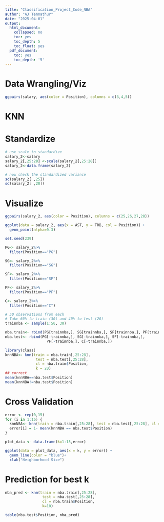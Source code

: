 ```yaml
---
title: "Classification_Project_Code_NBA"
author: "AJ Tennathur"
date: "2025-04-01"
output:
  html_document:
    collapsed: no
    toc: yes
    toc_depth: 5
    toc_float: yes
  pdf_document:
    toc: yes
    toc_depth: '5'
---
```


# Data Wrangling/Viz

``` r
ggpairs(salary, aes(color = Position), columns = c(3,4,5))
```


# KNN 

# Standardize
``` r
# use scale to standardize
salary_2<-salary
salary_2[,25:28] <-scale(salary_2[,25:28])
salary_2<-data.frame(salary_2)

# now check the standardized variance
sd(salary_2[ ,25])
sd(salary_2[ ,28])
```

# Visualize

``` r
ggpairs(salary_2, aes(color = Position), columns = c(25,26,27,28))
```

``` r
ggplot(data = salary_2, aes(x = AST, y = TRB, col = Position)) + 
  geom_point(alpha=0.3)
```

``` r
set.seed(239)

PG<- salary_2%>%
  filter(Position=="PG")

SG<- salary_2%>%
  filter(Position=="SG")

SF<- salary_2%>%
  filter(Position=="SF")

PF<- salary_2%>%
  filter(Position=="PF")

C<- salary_2%>%
  filter(Position=="C")

# 50 observations from each
# Take 60% to train (30) and 40% to test (20)
trainnba <- sample(1:50, 30)

nba.train<- rbind(PG[trainnba,], SG[trainnba,], SF[trainnba,], PF[trainnba,], C[trainnba,])
nba.test<- rbind(PG[-trainnba,], SG[-trainnba,], SF[-trainnba,], 
                   PF[-trainnba,], C[-trainnba,])
```


``` r
library(class)
knnNBA<- knn(train = nba.train[,25:28], 
              test = nba.test[,25:28], 
              cl = nba.train$Position, 
              k = 20)
## correct
mean(knnNBA==nba.test$Position)
mean(knnNBA!=nba.test$Position)
```

# Cross Validation

``` r
error <- rep(0,15)
for (i in 1:15) {
  knnNBA<- knn(train = nba.train[,25:28], test = nba.test[,25:28], cl = nba.train$Position, k = i)
  error[i] = 1- mean(knnNBA == nba.test$Position)
}

plot_data <- data.frame(k=1:15,error)

ggplot(data = plot_data, aes(x = k, y = error)) +
  geom_line(color = "blue")+
  xlab("Neighborhood Size")
```

# Prediction for best k

``` r
nba_pred <- knn(train = nba.train[,25:28], 
                 test = nba.test[,25:28], 
                 cl = nba.train$Position, 
                 k=10)

table(nba.test$Position, nba_pred)

```













